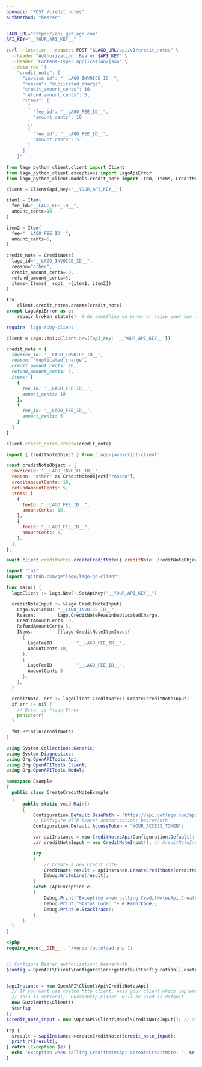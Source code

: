 ```yaml
---
openapi: "POST /credit_notes"
authMethod: "bearer"
---
```


<RequestExample>

```bash cURL
LAGO_URL="https://api.getlago.com"
API_KEY="__YOUR_API_KEY__"

curl --location --request POST "$LAGO_URL/api/v1/credit_notes" \
  --header "Authorization: Bearer $API_KEY" \
  --header 'Content-Type: application/json' \
  --data-raw '{
    "credit_note": {
      "invoice_id": "__LAGO_INVOICE_ID__",
      "reason": "duplicated_charge",
      "credit_amount_cents": 10,
      "refund_amount_cents": 5,
      "items": [
        {
          "fee_id": "__LAGO_FEE_ID__",
          "amount_cents": 10
        },
        {
          "fee_id": "__LAGO_FEE_ID__",
          "amount_cents": 5
        }
      ]
    }'
```

```python Python
from lago_python_client.client import Client
from lago_python_client.exceptions import LagoApiError
from lago_python_client.models.credit_note import Item, Items, CreditNote

client = Client(api_key='__YOUR_API_KEY__')

item1 = Item(
  fee_id="__LAGO_FEE_ID__",
  amount_cents=10
)

item2 = Item(
  fee="__LAGO_FEE_ID__",
  amount_cents=5,
)

credit_note = CreditNote(
  lago_id="__LAGO_INVOICE_ID__",
  reason="other",
  credit_amount_cents=10,
  refund_amount_cents=5,
  items= Items(__root__=[item1, item2])
)

try:
    client.credit_notes.create(credit_note)
except LagoApiError as e:
    repair_broken_state(e)  # do something on error or raise your own exception
```

```ruby Ruby
require 'lago-ruby-client'

client = Lago::Api::Client.new({api_key: '__YOUR_API_KEY__'})

credit_note = {
  invoice_id: '__LAGO_INVOICE_ID__',
  reason: 'duplicated_charge',
  credit_amount_cents: 10,
  refund_amount_cents: 5,
  items: [
    {
      fee_id: '__LAGO_FEE_ID__',
      amount_cents: 10
    },
    {
      fee_id: '__LAGO_FEE_ID__',
      amount_cents: 5
    }
  ]
}

client.credit_notes.create(credit_note)
```

```js Javascript
import { CreditNoteObject } from "lago-javascript-client";

const creditNoteObject = {
  invoiceId: "__LAGO_INVOICE_ID__",
  reason: "other" as CreditNoteObject["reason"],
  creditAmountCents: 10,
  refundAmountCents: 5,
  items: [
    {
      feeId: "__LAGO_FEE_ID__",
      amountCents: 10,
    },
    {
      feeId: "__LAGO_FEE_ID__",
      amountCents: 5,
    },
  ],
};

await client.creditNotes.createCreditNote({ creditNote: creditNoteObject });
```

```go Go
import "fmt"
import "github.com/getlago/lago-go-client"

func main() {
  lagoClient := lago.New().SetApiKey("__YOUR_API_KEY__")

  creditNoteInput := &lago.CreditNoteInput{
    LagoInvoiceID: "__LAGO_INVOICE_ID__",
    Reason:        lago.CreditNoteReasonDuplicatedCharge,
    CreditAmountCents 10,
    RefundAmountCents 5,
    Items:         []lago.CreditNoteItemInput{
      {
        LagoFeeID         "__LAGO_FEE_ID__",
        AmountCents 10,
      },
      {
        LagoFeeID         "__LAGO_FEE_ID__",
        AmountCents 5,
      },
    },
  }

  creditNote, err := lagoClient.CreditNote().Create(creditNoteInput)
  if err != nil {
    // Error is *lago.Error
    panic(err)
  }

  fmt.Println(creditNote)
}
```

```csharp C#
using System.Collections.Generic;
using System.Diagnostics;
using Org.OpenAPITools.Api;
using Org.OpenAPITools.Client;
using Org.OpenAPITools.Model;

namespace Example
{
  public class CreateCreditNoteExample
  {
      public static void Main()
      {
          Configuration.Default.BasePath = "https://api.getlago.com/api/v1";
          // Configure HTTP bearer authorization: bearerAuth
          Configuration.Default.AccessToken = "YOUR_ACCESS_TOKEN";

          var apiInstance = new CreditNotesApi(Configuration.Default);
          var creditNoteInput = new CreditNoteInput(); // CreditNoteInput | Credit note payload

          try
          {
              // Create a new Credit note
              CreditNote result = apiInstance.CreateCreditNote(creditNoteInput);
              Debug.WriteLine(result);
          }
          catch (ApiException e)
          {
              Debug.Print("Exception when calling CreditNotesApi.CreateCreditNote: " + e.Message );
              Debug.Print("Status Code: "+ e.ErrorCode);
              Debug.Print(e.StackTrace);
          }
      }
  }
}
```

```php PHP
<?php
require_once(__DIR__ . '/vendor/autoload.php');


// Configure Bearer authorization: bearerAuth
$config = OpenAPI\Client\Configuration::getDefaultConfiguration()->setAccessToken('YOUR_ACCESS_TOKEN');


$apiInstance = new OpenAPI\Client\Api\CreditNotesApi(
  // If you want use custom http client, pass your client which implements `GuzzleHttp\ClientInterface`.
  // This is optional, `GuzzleHttp\Client` will be used as default.
  new GuzzleHttp\Client(),
  $config
);
$credit_note_input = new \OpenAPI\Client\Model\CreditNoteInput(); // \OpenAPI\Client\Model\CreditNoteInput | Credit note payload

try {
  $result = $apiInstance->createCreditNote($credit_note_input);
  print_r($result);
} catch (Exception $e) {
  echo 'Exception when calling CreditNotesApi->createCreditNote: ', $e->getMessage(), PHP_EOL;
}
```

</RequestExample>